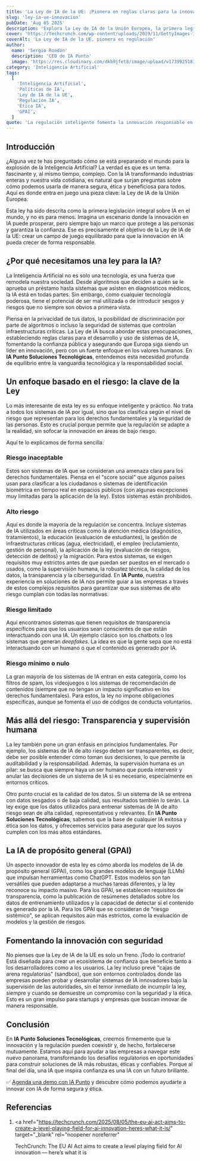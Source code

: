 ```yaml
---
title: 'La Ley de IA de la UE: ¡Pionera en reglas claras para la innovación!'
slug: 'ley-ia-ue-innovacion'
pubDate: 'Aug 05 2025'
description: 'Explora la Ley de IA de la Unión Europea, la primera legislación integral global sobre IA, que clasifica sistemas por riesgo y fomenta la innovación responsable para proteger a los usuarios.'
cover: 'https://techcrunch.com/wp-content/uploads/2019/11/GettyImages-1146371917.jpg'
coverAlt: 'La Ley de IA de la UE, pionera en regulación'
author:
  name: 'Sergio Rondón'
  description: 'CEO de IA Punto'
  image: 'https://res.cloudinary.com/dkb9jfet8/image/upload/v1739925181/sergio_gdcaeh.png'
category: 'Inteligencia Artificial'
tags:
  [
    'Inteligencia Artificial',
    'Políticas de IA',
    'Ley de IA de la UE',
    'Regulación IA',
    'Ética IA',
    'GPAI',
  ]
quote: 'La regulación inteligente fomenta la innovación responsable en IA.'
---
```


<h2 id="introduccion">Introducción</h2>

¿Alguna vez te has preguntado cómo se está preparando el mundo para la explosión de la Inteligencia Artificial? La verdad es que es un tema fascinante y, al mismo tiempo, complejo. Con la IA transformando industrias enteras y nuestra vida cotidiana, es natural que surjan preguntas sobre cómo podemos usarla de manera segura, ética y beneficiosa para todos. Aquí es donde entra en juego una pieza clave: la Ley de IA de la Unión Europea.

Esta ley ha sido descrita como la primera legislación integral sobre IA en el mundo, y no es para menos. Imagina un escenario donde la innovación en IA puede prosperar, pero siempre bajo un marco que protege a las personas y garantiza la confianza. Ese es precisamente el objetivo de la Ley de IA de la UE: crear un campo de juego equilibrado para que la innovación en IA pueda crecer de forma responsable.

<h2 id="por-que-necesitamos-una-ley-para-la-ia">
  ¿Por qué necesitamos una ley para la IA?
</h2>

La Inteligencia Artificial no es solo una tecnología, es una fuerza que remodela nuestra sociedad. Desde algoritmos que deciden a quién se le aprueba un préstamo hasta sistemas que asisten en diagnósticos médicos, la IA está en todas partes. Sin embargo, como cualquier tecnología poderosa, tiene el potencial de ser mal utilizada o de introducir sesgos y riesgos que no siempre son obvios a primera vista.

Piensa en la privacidad de tus datos, la posibilidad de discriminación por parte de algoritmos o incluso la seguridad de sistemas que controlan infraestructuras críticas. La Ley de IA busca abordar estas preocupaciones, estableciendo reglas claras para el desarrollo y uso de sistemas de IA, fomentando la confianza pública y asegurando que Europa siga siendo un líder en innovación, pero con un fuerte enfoque en los valores humanos. En **IA Punto Soluciones Tecnológicas**, entendemos esta necesidad profunda de equilibrio entre la vanguardia tecnológica y la responsabilidad social.

<h2 id="un-enfoque-basado-en-el-riesgo-la-clave-de-la-ley">
  Un enfoque basado en el riesgo: la clave de la Ley
</h2>

Lo más interesante de esta ley es su enfoque inteligente y práctico. No trata a todos los sistemas de IA por igual, sino que los clasifica según el nivel de riesgo que representan para los derechos fundamentales y la seguridad de las personas. Esto es crucial porque permite que la regulación se adapte a la realidad, sin sofocar la innovación en áreas de bajo riesgo.

Aquí te lo explicamos de forma sencilla:

<h3 id="riesgo-inaceptable">Riesgo inaceptable</h3>

Estos son sistemas de IA que se consideran una amenaza clara para los derechos fundamentales. Piensa en el "score social" que algunos países usan para clasificar a los ciudadanos o sistemas de identificación biométrica en tiempo real en espacios públicos (con algunas excepciones muy limitadas para la aplicación de la ley). Estos sistemas están prohibidos.

<h3 id="alto-riesgo">Alto riesgo</h3>

Aquí es donde la mayoría de la regulación se concentra. Incluye sistemas de IA utilizados en áreas críticas como la atención médica (diagnóstico, tratamientos), la educación (evaluación de estudiantes), la gestión de infraestructuras críticas (agua, electricidad), el empleo (reclutamiento, gestión de personal), la aplicación de la ley (evaluación de riesgos, detección de delitos) y la migración. Para estos sistemas, se exigen requisitos muy estrictos antes de que puedan ser puestos en el mercado o usados, como la supervisión humana, la robustez técnica, la calidad de los datos, la transparencia y la ciberseguridad. En **IA Punto**, nuestra experiencia en soluciones de IA nos permite guiar a las empresas a través de estos complejos requisitos para garantizar que sus sistemas de alto riesgo cumplan con todas las normativas.

<h3 id="riesgo-limitado">Riesgo limitado</h3>

Aquí encontramos sistemas que tienen requisitos de transparencia específicos para que los usuarios sean conscientes de que están interactuando con una IA. Un ejemplo clásico son los chatbots o los sistemas que generan _deepfakes_. La idea es que la gente sepa que no está interactuando con un humano o que el contenido es generado por IA.

<h3 id="riesgo-minimo-o-nulo">Riesgo mínimo o nulo</h3>

La gran mayoría de los sistemas de IA entran en esta categoría, como los filtros de spam, los videojuegos o los sistemas de recomendación de contenidos (siempre que no tengan un impacto significativo en los derechos fundamentales). Para estos, la ley no impone obligaciones específicas, aunque se fomenta el uso de códigos de conducta voluntarios.

<h2 id="mas-alla-del-riesgo-transparencia-y-supervision-humana">
  Más allá del riesgo: Transparencia y supervisión humana
</h2>

La ley también pone un gran énfasis en principios fundamentales. Por ejemplo, los sistemas de IA de alto riesgo deben ser transparentes, es decir, debe ser posible entender cómo toman sus decisiones, lo que permite la auditabilidad y la responsabilidad. Además, la supervisión humana es un pilar: se busca que siempre haya un ser humano que pueda intervenir y anular las decisiones de un sistema de IA si es necesario, especialmente en entornos críticos.

Otro punto crucial es la calidad de los datos. Si un sistema de IA se entrena con datos sesgados o de baja calidad, sus resultados también lo serán. La ley exige que los datos utilizados para entrenar sistemas de IA de alto riesgo sean de alta calidad, representativos y relevantes. En **IA Punto Soluciones Tecnológicas**, sabemos que la base de cualquier IA exitosa y ética son los datos, y ofrecemos servicios para asegurar que los suyos cumplen con los más altos estándares.

<h2 id="la-ia-de-proposito-general-gpai">La IA de propósito general (GPAI)</h2>

Un aspecto innovador de esta ley es cómo aborda los modelos de IA de propósito general (GPAI), como los grandes modelos de lenguaje (LLMs) que impulsan herramientas como ChatGPT. Estos modelos son tan versátiles que pueden adaptarse a muchas tareas diferentes, y la ley reconoce su impacto masivo. Para los GPAI, se establecen requisitos de transparencia, como la publicación de resúmenes detallados sobre los datos de entrenamiento utilizados y la capacidad de detectar si el contenido es generado por la IA. Para los GPAI que se consideran de "riesgo sistémico", se aplican requisitos aún más estrictos, como la evaluación de modelos y la gestión de riesgos.

<h2 id="fomentando-la-innovacion-con-seguridad">
  Fomentando la innovación con seguridad
</h2>

No pienses que la Ley de IA de la UE es solo un freno. ¡Todo lo contrario! Está diseñada para crear un ecosistema de confianza que beneficie tanto a los desarrolladores como a los usuarios. La ley incluso prevé "cajas de arena regulatorias" (sandbox), que son entornos controlados donde las empresas pueden probar y desarrollar sistemas de IA innovadores bajo la supervisión de las autoridades, sin el temor inmediato de incumplir la ley, siempre y cuando se demuestre un compromiso con la seguridad y la ética. Esto es un gran impulso para startups y empresas que buscan innovar de manera responsable.

<h2 id="conclusion">Conclusión</h2>

En **IA Punto Soluciones Tecnológicas**, creemos firmemente que la innovación y la regulación pueden coexistir y, de hecho, fortalecerse mutuamente. Estamos aquí para ayudar a las empresas a navegar este nuevo panorama, transformando los desafíos regulatorios en oportunidades para construir soluciones de IA más robustas, éticas y confiables. Porque al final del día, una IA que inspira confianza es una IA con un futuro brillante.

✅ [Agenda una demo con IA Punto](https://www.iapunto.com/contacto) y descubre cómo podemos ayudarte a innovar con IA de forma segura y ética.

<h2 id="referencias">Referencias</h2>

1.  <a
      href="https://techcrunch.com/2025/08/05/the-eu-ai-act-aims-to-create-a-level-playing-field-for-ai-innovation-heres-what-it-is/"
      target="_blank"
      rel="noopener noreferrer"
    >
      TechCrunch: The EU AI Act aims to create a level playing field for AI
      innovation — here’s what it is
    </a>

```

```
